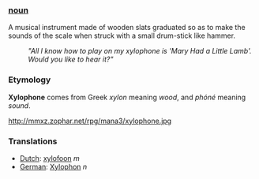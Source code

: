 === [[noun]] ===

A musical instrument made of wooden slats graduated so as to make the sounds of the scale when struck with a small drum-stick like hammer.

:'' "All I know how to play on my xylophone is 'Mary Had a Little Lamb'. Would you like to hear it?" ''

=== Etymology ===
'''Xylophone''' comes from Greek ''xylon'' meaning ''wood'', and ''phóné'' meaning ''sound''.

http://mmxz.zophar.net/rpg/mana3/xylophone.jpg

===Translations===

*[[Dutch]]: [[xylofoon]] ''m''
*[[German]]: [[Xylophon]] ''n''
